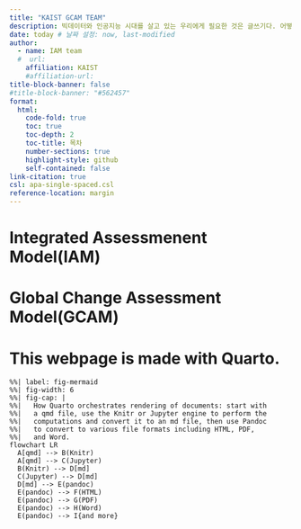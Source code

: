 ```yaml
---
title: "KAIST GCAM TEAM"
description: 빅데이터와 인공지능 시대를 살고 있는 우리에게 필요한 것은 글쓰기다. 어떻게 보면 거의 모든 인간활동은 글쓰기라고 볼 수 있다. 하지만, 진정 제대로된 글쓰기 교육이 되고 있는가? 이점에 대해 문제를 제기하고 과학기술 더 나아가 빅데이터 시대 데이터 사이언스 글쓰기에 대해 살펴보자.
date: today # 날짜 설정: now, last-modified
author:
  - name: IAM team 
  #  url: 
    affiliation: KAIST
    #affiliation-url: 
title-block-banner: false
#title-block-banner: "#562457"
format:
  html:
    code-fold: true
    toc: true
    toc-depth: 2
    toc-title: 목차
    number-sections: true
    highlight-style: github    
    self-contained: false
link-citation: true
csl: apa-single-spaced.csl
reference-location: margin
---
```

# Integrated Assessmenent Model(IAM)

# Global Change Assessment Model(GCAM)

# This webpage is made with Quarto.

```mermaid
%%| label: fig-mermaid
%%| fig-width: 6
%%| fig-cap: |
%%|   How Quarto orchestrates rendering of documents: start with 
%%|   a qmd file, use the Knitr or Jupyter engine to perform the 
%%|   computations and convert it to an md file, then use Pandoc 
%%|   to convert to various file formats including HTML, PDF, 
%%|   and Word.
flowchart LR
  A[qmd] --> B(Knitr)
  A[qmd] --> C(Jupyter)
  B(Knitr) --> D[md]
  C(Jupyter) --> D[md]
  D[md] --> E(pandoc)
  E(pandoc) --> F(HTML)
  E(pandoc) --> G(PDF)
  E(pandoc) --> H(Word)
  E(pandoc) --> I{and more}
```